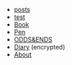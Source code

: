 - [posts](/posts)  
- [test](/test)
- [Book](/book) 
- [Pen](/pen)  
- [ODDS&ENDS](/odds-and-ends)
- [Diary](/diary) (encrypted)
- [About](/about)
